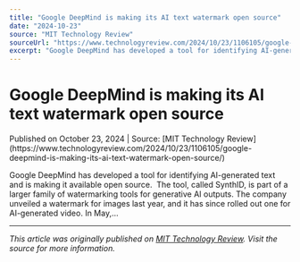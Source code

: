 ```yaml
---
title: "Google DeepMind is making its AI text watermark open source"
date: "2024-10-23"
source: "MIT Technology Review"
sourceUrl: "https://www.technologyreview.com/2024/10/23/1106105/google-deepmind-is-making-its-ai-text-watermark-open-source/"
excerpt: "Google DeepMind has developed a tool for identifying AI-generated text and is making it available open source.  The tool, called SynthID, is part of a larger fa..."
---
```


# Google DeepMind is making its AI text watermark open source

<div class="text-sm text-gray-500 mb-4">
  Published on October 23, 2024 | Source: [MIT Technology Review](https://www.technologyreview.com/2024/10/23/1106105/google-deepmind-is-making-its-ai-text-watermark-open-source/)
</div>

Google DeepMind has developed a tool for identifying AI-generated text and is making it available open source.  The tool, called SynthID, is part of a larger family of watermarking tools for generative AI outputs. The company unveiled a watermark for images last year, and it has since rolled out one for AI-generated video. In May,…

---

*This article was originally published on [MIT Technology Review](https://www.technologyreview.com/2024/10/23/1106105/google-deepmind-is-making-its-ai-text-watermark-open-source/). Visit the source for more information.*
